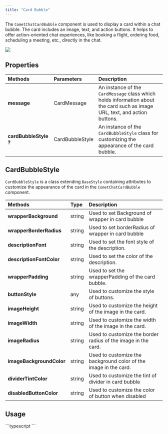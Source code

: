```yaml
---
title: "Card Bubble"
---
```




The `CometChatCardBubble` component is used to display a card within a chat bubble. The card includes an image, text, and action buttons. It helps to offer action-oriented chat experiences, like booking a flight, ordering food, scheduling a meeting, etc., directly in the chat.

<Frame>
  <img src="/images/b6e1aa44-card_bubble-7c92cb22416af322529847710afa0e8e.png" />
</Frame>

## Properties

| Methods               | Parameters      | Description                                                                                                                |
| :--------------------- | :--------------- | :-------------------------------------------------------------------------------------------------------------------------- |
| **message**           | CardMessage     | An instance of the `CardMessage` class which holds information about the card such as image URL, text, and action buttons. |
| **cardBubbleStyle ?** | CardBubbleStyle | An instance of the `CardBubbleStyle` class for customizing the appearance of the card bubble.                              |

## CardBubbleStyle

`CardBubbleStyle` is a class extending `BaseStyle` containing attributes to customize the appearance of the card in the `CometChatCardBubble` component.

| Methods                  | Type   | Description                                                      |
| :------------------------ | :------ | :---------------------------------------------------------------- |
| **wrapperBackground**    | string | Used to set Background of wrapper in card bubble                 |
| **wrapperBorderRadius**  | string | Used to set borderRadius of wrapper in card bubble               |
| **descriptionFont**      | string | Used to set the font style of the description.                   |
| **descriptionFontColor** | string | Used to set the color of the description.                        |
| **wrapperPadding**       | string | Used to set the wrapperPadding of the card bubble.               |
| **buttonStyle**          | any    | Used to customize the style of buttons.                          |
| **imageHeight**          | string | Used to customize the height of the image in the card.           |
| **imageWidth**           | string | Used to customize the width of the image in the card.            |
| **imageRadius**          | string | Used to customize the border radius of the image in the card.    |
| **imageBackgroundColor** | string | Used to customize the background color of the image in the card. |
| **dividerTintColor**     | string | Used to customize the tint of divider in card bubble             |
| **disabledButtonColor**  | string | Used to customize the color of button when disabled              |

## Usage

<Tabs>
<Tab title="TypeScript">
```typescript
<cometchat-card-bubble
  message={message} //message: CardMessage
  cardBubbleStyle={style} //style?: CardBubbleStyle
/>
```

</Tab>

</Tabs>
